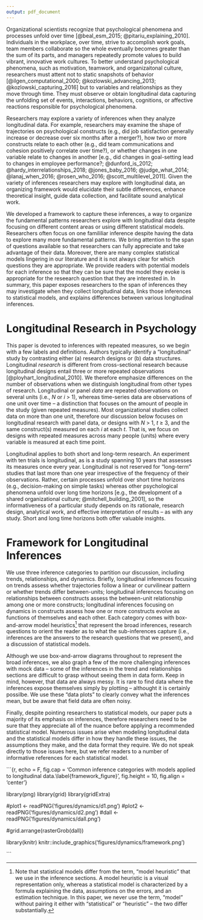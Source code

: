 ```yaml
---
output: pdf_document
---
```


Organizational scientists recognize that psychological phenomena and processes unfold over time [@beal_esm_2015; @pitariu_explaining_2010]. Individuals in the workplace, over time, strive to accomplish work goals, team members collaborate so the whole eventually becomes greater than the sum of its parts, and managers repeatedly promote values to build vibrant, innovative work cultures. To better understand psychological phenomena, such as motivation, teamwork, and organizaitonal culture, researchers must attent not to static snapshots of behavior  [@ilgen_computational_2000; @kozlowski_advancing_2013; @kozlowski_capturing_2016] but to variables and relationships as they move through time. They must observe or obtain longitudinal data capturing the unfolding set of events, interactions, behaviors, cognitions, or affective reactions responsible for psychological phenomena.

Researchers may explore a variety of inferences when they analyze longitudinal data. For example, researchers may examine the shape of trajectories on psychological constructs (e.g., did job satisfaction generally increase or decrease over six months after a merger?), how two or more constructs relate to each other (e.g., did team communications and cohesion positively correlate over time?), or whether changes in one variable relate to changes in another [e.g., did changes in goal-setting lead to changes in employee performance?; @dunford_is_2012; @hardy_interrelationships_2018; @jones_baby_2016; @judge_what_2014; @lanaj_when_2016; @rosen_who_2016; @scott_multilevel_2011]. Given the variety of inferences researchers may explore with longitudinal data, an organizing framework would elucidate their subtle differences, enhance theoretical insight, guide data collection, and facilitate sound analytical work. 

We developed a framework to capture these inferences, a way to organize the fundamental patterns researchers explore with longitudinal data despite focusing on different content areas or using different statistical models. Researchers often focus on one famililiar inference despite having the data to explore many more fundamental patterns. We bring attention to the span of questions available so that researchers can fully appreciate and take advantage of their data. Moreover, there are many complex statistical models lingering in our literature and it is not always clear for which questions they are appropriate. We provide readers with potential models for each inference so that they can be sure that the model they evoke is appropriate for the reseearch question that they are interested in. In summary, this paper exposes researchers to the span of inferences they may investigate when they collect longitudinal data, links those inferences to statistical models, and explains differences between various longitudinal inferences.

# Longitudinal Research in Psychology

This paper is devoted to inferences with repeated measures, so we begin with a few labels and definitions. Authors typically identify a "longitudinal" study by contrasting either (a) research designs or (b) data structures. Longitudinal *research* is different from cross-sectional research because longitudinal designs entail three or more repeated observations [@ployhart_longitudinal_2010]. We therefore emphasize differences on the number of observations when we distinguish longitudinal from other types of research. Longitudinal or panel *data* are repeated observations on several units (i.e., $N$ or $i$ > 1), whereas time-series data are observations of one unit over time -- a distinction that focuses on the amount of people in the study (given repeated measures). Most organizational studies collect data on more than one unit, therefore our discussion below focuses on longitudinal research with panel data, or designs with $N$ > 1, $t$ $\geq$ 3, and the same construct(s) measured on each $i$ at each $t$. That is, we focus on designs with repeated measures across many people (units) where every variable is measured at each time point. 

Longitudinal applies to both short and long-term research. An experiment with ten trials is longitudinal, as is a study spanning 10 years that assesses its measures once every year. Longitudinal is not reserved for "long-term" studies that last more than one year irrespective of the frequency of their observations. Rather, certain processes unfold over short time horizons (e.g., decision-making on simple tasks) whereas other psychological phenomena unfold over long time horizons [e.g., the development of a shared organizational culture; @mitchell_building_2001], so the informativeness of a particular study depends on its rationale, research design, analytical work, and effective interpretation of results -- as with any study. Short and long time horizons both offer valuable insights.

# Framework for Longitudinal Inferences

We use three inference categories to partition our discussion, including trends, relationships, and dynamics. Briefly, longitudinal inferences focusing on trends assess whether trajectories follow a linear or curvilinear pattern or whether trends differ between-units; longitudinal inferences focusing on relationships between constructs assess the between-unit relationship among one or more constructs; longitudinal inferences focusing on dynamics in constructs assess how one or more constructs evolve as functions of themselves and each other. Each category comes with box-and-arrow model heuristics[^1] that represent the broad inferences, research questions to orient the reader as to what the sub-inferences capture (i.e., inferences are the answers to the research questions that we present), and a discussion of statistical models. 

Although we use box-and-arrow diagrams throughout to represent the broad inferences, we also graph a few of the more challenging inferences with mock data -- some of the inferences in the trend and relationships sections are difficult to grasp without seeing them in data form. Keep in mind, however, that data are always messy. It is rare to find data where the inferences expose themselves simply by plotting -- althought it is certainly possilbe. We use these "data plots" to clearly convey what the inferences mean, but be aware that field data are often noisy. 

Finally, despite pointing researchers to statistical models, our paper puts a majority of its emphasis on inferences, therefore researchers need to be sure that they appreciate all of the nuance before applying a recommended statistical model. Numerous issues arise when modeling longitudinal data and the statistical models differ in how they handle these issues, the assumptions they make, and the data format they require. We do not speak directly to those issues here, but we refer readers to a number of informative references for each statistical model. 

[^1]: Note that statistical models differ from the term, "model heuristic" that we use in the inference sections. A model heuristic is a visual representation only, whereas a statistical model is characterized by a formula explaining the data, assumptions on the errors, and an estimation technique. In this paper, we never use the term, "model" without pairing it either with "statistical" or "heuristic" -- the two differ substantially.


```{r, echo = F, fig.cap = 'Common inference categories with models applied to longitudinal data.\\label{framework_figure}', fig.height = 10, fig.align = 'center'}

library(png)
library(grid)
library(gridExtra)

#plot1 <- readPNG('figures/dynamics/d1.png')
#plot2 <- readPNG('figures/dynamics/d2.png')
#dall <- readPNG('figures/dynamics/dall.png')

#grid.arrange(rasterGrob(dall))

library(knitr)
knitr::include_graphics('figures/dynamics/framework.png')

```

